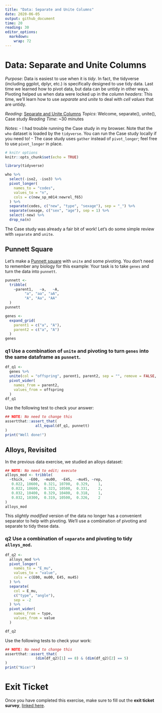 ```yaml
---
title: "Data: Separate and Unite Columns"
date: 2020-06-05
output: github_document
time: 20
reading: 30
editor_options: 
  markdown: 
    wrap: 72
---
```


# Data: Separate and Unite Columns

*Purpose*: Data is easiest to use when it is *tidy*. In fact, the
tidyverse (including ggplot, dplyr, etc.) is specifically designed to
use tidy data. Last time we learned how to pivot data, but data can be
untidy in other ways. Pivoting helped us when data were locked up in the
*column headers*: This time, we'll learn how to use *separate* and
*unite* to deal with *cell values* that are untidy.

*Reading*: [Separate and Unite
Columns](https://rstudio.cloud/learn/primers/4.2) *Topics*: Welcome,
separate(), unite(), Case study *Reading Time*: \~30 minutes

*Notes*: - I had trouble running the Case study in my browser. Note that
the `who` dataset is loaded by the `tidyverse`. You can run the Case
study locally if you need to! - The case study uses `gather` instead of
`pivot_longer`; feel free to use `pivot_longer` in place.

```r
# knitr options
knitr::opts_chunk$set(echo = TRUE)
```

```r
library(tidyverse)


```

```r
who %>% 
  select(-iso2, -iso3) %>%
  pivot_longer(
    names_to = "codes",
    values_to = "n",
    cols = c(new_sp_m014:newrel_f65)
  ) %>%
  separate(codes, c("new", "type", "sexage"), sep = "_") %>%
  separate(sexage, c("sex", "age"), sep = 1) %>%
  select(-new) %>%
  drop_na(n)
```

The Case study was already a fair bit of work! Let's do some simple
review with `separate` and `unite`.

## Punnett Square

<!-- ------------------------- -->

Let's make a [Punnett
square](https://en.wikipedia.org/wiki/Punnett_square) with `unite` and
some pivoting. You don't need to remember any biology for this example:
Your task is to take `genes` and turn the data into `punnett`.

```r
punnett <-
  tribble(
    ~parent1,   ~a,   ~A,
         "a", "aa", "aA",
         "A", "Aa", "AA"
  )
punnett

genes <-
  expand_grid(
    parent1 = c("a", "A"),
    parent2 = c("a", "A")
  )
genes
```

### **q1** Use a combination of `unite` and pivoting to turn `genes` into the same dataframe as `punnett`.

```r
df_q1 <-
  genes %>%
  unite(col = "offspring", parent1, parent2, sep = "", remove = FALSE, parent1, parent2) %>%
  pivot_wider(
    names_from = parent2,
    values_from = offspring
  )
df_q1
```

Use the following test to check your answer:

```r
## NOTE: No need to change this
assertthat::assert_that(
              all_equal(df_q1, punnett)
)
print("Well done!")
```

## Alloys, Revisited

<!-- ------------------------- -->

In the previous data exercise, we studied an alloys dataset:

```r
## NOTE: No need to edit; execute
alloys_mod <- tribble(
  ~thick,  ~E00,  ~mu00,  ~E45,  ~mu45, ~rep,
   0.022, 10600,  0.321, 10700,  0.329,    1,
   0.022, 10600,  0.323, 10500,  0.331,    2,
   0.032, 10400,  0.329, 10400,  0.318,    1,
   0.032, 10300,  0.319, 10500,  0.326,    2
)
alloys_mod
```

This *slightly modified* version of the data no longer has a convenient
separator to help with pivoting. We'll use a combination of pivoting and
separate to tidy these data.

### **q2** Use a combination of `separate` and pivoting to tidy `alloys_mod`.

```r
df_q2 <-
  alloys_mod %>%
  pivot_longer(
    names_to = "E_mu",
    values_to = "value",
    cols = c(E00, mu00, E45, mu45)
  ) %>%
  separate(
    col = E_mu,
    c("type", "angle"),
    sep = -2
  ) %>%
  pivot_wider(
    names_from = type,
    values_from = value
  )

df_q2
```

Use the following tests to check your work:

```r
## NOTE: No need to change this
assertthat::assert_that(
              (dim(df_q2)[1] == 8) & (dim(df_q2)[2] == 5)
)
print("Nice!")
```

<!-- include-exit-ticket -->

# Exit Ticket

<!-- -------------------------------------------------- -->

Once you have completed this exercise, make sure to fill out the **exit
ticket survey**, [linked
here](https://docs.google.com/forms/d/e/1FAIpQLSeuq2LFIwWcm05e8-JU84A3irdEL7JkXhMq5Xtoalib36LFHw/viewform?usp=pp_url&entry.693978880=e-data04-separate-unite-assignment.Rmd).
